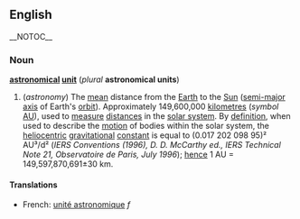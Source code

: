 ==English==
__NOTOC__
===Noun===
'''[[astronomical]] [[unit]]''' (''plural'' '''astronomical units''')

#(''astronomy'') The [[mean]] distance from the [[Earth]] to the [[Sun]] ([[semi-major]] [[axis]] of Earth's [[orbit]]). Approximately 149,600,000 [[kilometre]]s (''symbol'' [[AU]]), used to [[measure]] [[distance]]s in the [[solar system]]. By [[definition]], when used to describe the [[motion]] of bodies within the solar system, the [[heliocentric]] [[gravitational]] [[constant]] is equal to (0.017 202 098 95)² AU³/d² (''IERS Conventions (1996), D. D. McCarthy ed., IERS Technical Note 21, Observatoire de Paris, July 1996''); [[hence]] 1 AU = 149,597,870,691±30 km.

====Translations====
*French: [[unité astronomique]] ''f''